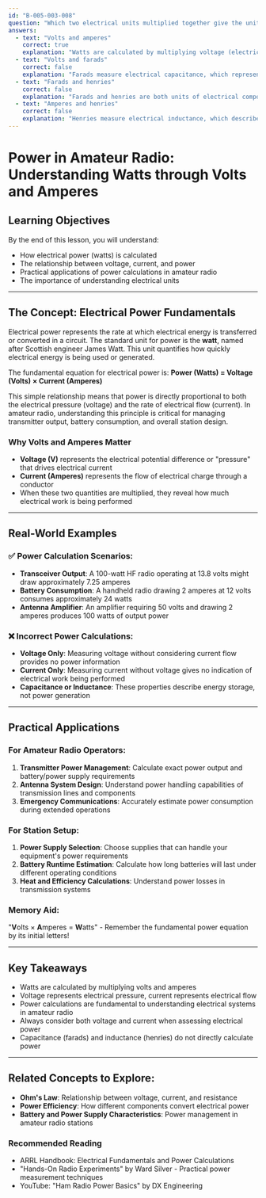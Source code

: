 ```yaml
---
id: "B-005-003-008"
question: "Which two electrical units multiplied together give the unit \"watts\"?"
answers:
  - text: "Volts and amperes"
    correct: true
    explanation: "Watts are calculated by multiplying voltage (electrical pressure) by current (electrical flow). This fundamental relationship means that the power (in watts) is the product of the potential difference (volts) and the current flow (amperes). In amateur radio, understanding this relationship is crucial for calculating power output, antenna system efficiency, and managing electrical systems."
  - text: "Volts and farads"
    correct: false
    explanation: "Farads measure electrical capacitance, which represents an object's ability to store electrical charge. Multiplying volts and farads would not result in watts. This combination represents electrical potential and charge storage capacity, not electrical power. While important in circuit design, this combination does not relate to power generation or consumption."
  - text: "Farads and henries"
    correct: false
    explanation: "Farads and henries are both units of electrical component characteristics - capacitance and inductance respectively. Multiplying these units would not produce watts. These units describe how components store or manage electrical energy, but do not directly calculate electrical power output."
  - text: "Amperes and henries"
    correct: false
    explanation: "Henries measure electrical inductance, which describes how a component responds to changing current. Multiplying amperes and henries would not result in watts. While both are important electrical units, this combination does not represent electrical power generation or consumption."
---
```


# Power in Amateur Radio: Understanding Watts through Volts and Amperes

## Learning Objectives
By the end of this lesson, you will understand:
- How electrical power (watts) is calculated
- The relationship between voltage, current, and power
- Practical applications of power calculations in amateur radio
- The importance of understanding electrical units

---

## The Concept: Electrical Power Fundamentals

Electrical power represents the rate at which electrical energy is transferred or converted in a circuit. The standard unit for power is the **watt**, named after Scottish engineer James Watt. This unit quantifies how quickly electrical energy is being used or generated.

The fundamental equation for electrical power is: **Power (Watts) = Voltage (Volts) × Current (Amperes)**

This simple relationship means that power is directly proportional to both the electrical pressure (voltage) and the rate of electrical flow (current). In amateur radio, understanding this principle is critical for managing transmitter output, battery consumption, and overall station design.

### Why Volts and Amperes Matter

- **Voltage (V)** represents the electrical potential difference or "pressure" that drives electrical current
- **Current (Amperes)** represents the flow of electrical charge through a conductor
- When these two quantities are multiplied, they reveal how much electrical work is being performed

---

## Real-World Examples

### ✅ Power Calculation Scenarios:
- **Transceiver Output**: A 100-watt HF radio operating at 13.8 volts might draw approximately 7.25 amperes
- **Battery Consumption**: A handheld radio drawing 2 amperes at 12 volts consumes approximately 24 watts
- **Antenna Amplifier**: An amplifier requiring 50 volts and drawing 2 amperes produces 100 watts of output power

### ❌ Incorrect Power Calculations:
- **Voltage Only**: Measuring voltage without considering current flow provides no power information
- **Current Only**: Measuring current without voltage gives no indication of electrical work being performed
- **Capacitance or Inductance**: These properties describe energy storage, not power generation

---

## Practical Applications

### For Amateur Radio Operators:
1. **Transmitter Power Management**: Calculate exact power output and battery/power supply requirements
2. **Antenna System Design**: Understand power handling capabilities of transmission lines and components
3. **Emergency Communications**: Accurately estimate power consumption during extended operations

### For Station Setup:
1. **Power Supply Selection**: Choose supplies that can handle your equipment's power requirements
2. **Battery Runtime Estimation**: Calculate how long batteries will last under different operating conditions
3. **Heat and Efficiency Calculations**: Understand power losses in transmission systems

### Memory Aid:
"**V**olts × **A**mperes = **W**atts" - Remember the fundamental power equation by its initial letters!

---

## Key Takeaways

- Watts are calculated by multiplying volts and amperes
- Voltage represents electrical pressure, current represents electrical flow
- Power calculations are fundamental to understanding electrical systems in amateur radio
- Always consider both voltage and current when assessing electrical power
- Capacitance (farads) and inductance (henries) do not directly calculate power

---

## Related Concepts to Explore:
- **Ohm's Law**: Relationship between voltage, current, and resistance
- **Power Efficiency**: How different components convert electrical power
- **Battery and Power Supply Characteristics**: Power management in amateur radio stations

### Recommended Reading
- ARRL Handbook: Electrical Fundamentals and Power Calculations
- "Hands-On Radio Experiments" by Ward Silver - Practical power measurement techniques
- YouTube: "Ham Radio Power Basics" by DX Engineering